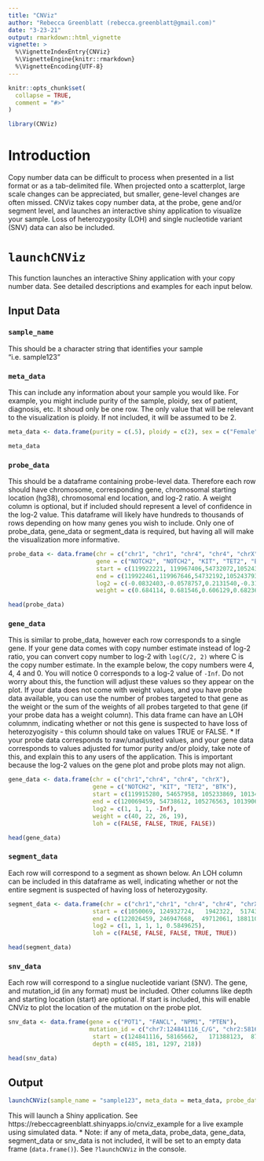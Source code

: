 ```yaml
---
title: "CNViz"
author: "Rebecca Greenblatt (rebecca.greenblatt@gmail.com)"
date: "3-23-21"
output: rmarkdown::html_vignette
vignette: >
  %\VignetteIndexEntry{CNViz}
  %\VignetteEngine{knitr::rmarkdown}
  %\VignetteEncoding{UTF-8}
---
```


```r
knitr::opts_chunk$set(
  collapse = TRUE,
  comment = "#>"
)
```

```r
library(CNViz)
```

# Introduction
Copy number data can be difficult to process when presented in a list format or as a tab-delimited file. When projected onto a scatterplot, large scale changes can be appreciated, but smaller, gene-level changes are often missed. CNViz takes copy number data, at the probe, gene and/or segment level, and launches an interactive shiny application to visualize your sample. Loss of heterozygosity (LOH) and single nucleotide variant (SNV) data can also be included. 

# `launchCNViz`
This function launches an interactive Shiny application with your copy number data. See detailed descriptions and examples for each input below. 

## Input Data
### `sample_name` 
This should be a character string that identifies your sample "i.e. sample123"

### `meta_data`
This can include any information about your sample you would like. For example, you might include purity of the sample, ploidy, sex of patient, diagnosis, etc. It shoud only be one row. The only value that will be relevant to the visualization is ploidy. If not included, it will be assumed to be 2. 
```r
meta_data <- data.frame(purity = c(.5), ploidy = c(2), sex = c("Female"))
```
```r
meta_data
```

### `probe_data`
This should be a dataframe containing probe-level data. Therefore each row should have chromosome, corresponding gene, chromosomal starting location (hg38), chromosomal end location, and log-2 ratio. A weight column is optional, but if included should represent a level of confidence in the log-2 value. This dataframe will likely have hundreds to thousands of rows depending on how many genes you wish to include. Only one of probe_data, gene_data or segment_data is required, but having all will make the visualization more informative. 
```r
probe_data <- data.frame(chr = c("chr1", "chr1", "chr4", "chr4", "chrX"),
                         gene = c("NOTCH2", "NOTCH2", "KIT", "TET2", "BTK"),
                         start = c(119922221, 119967406,54732072,105243553,101360541),
                         end = c(119922461,119967646,54732192,105243793,101360781),
                         log2 = c(-0.0832403,-0.0578757,0.2131540,-0.3189430,-0.7876670),
                         weight = c(0.684114, 0.681546,0.606129,0.682368,0.405772))
```
```r
head(probe_data)
```

### `gene_data`
This is similar to probe_data, however each row corresponds to a single gene. If your gene data comes with copy number estimate instead of log-2 ratio, you can convert copy number to log-2 with `log(C/2, 2)` where C is the copy number estimate. In the example below, the copy numbers were 4, 4, 4 and 0. You will notice 0 corresponds to a log-2 value of `-Inf`. Do not worry about this, the function will adjust these values so they appear on the plot. If your data does not come with weight values, and you have probe data available, you can use the number of probes targeted to that gene as the weight or the sum of the weights of all probes targeted to that gene (if your probe data has a weight column). This data frame can have an LOH columnm, indicating whether or not this gene is suspected to have loss of heterozyogisity - this column should take on values TRUE or FALSE.
* If your probe data corresponds to raw/unadjusted values, and your gene data corresponds to values adjusted for tumor purity and/or ploidy, take note of this, and explain this to any users of the application. This is important because the log-2 values on the gene plot and probe plots may not align.
    
```r
gene_data <- data.frame(chr = c("chr1","chr4", "chr4", "chrX"),
                        gene = c("NOTCH2", "KIT", "TET2", "BTK"),
                        start = c(119915280, 54657958, 105233869, 101349831),
                        end = c(120069459, 54738612, 105276563, 101390603),
                        log2 = c(1, 1, 1, -Inf),
                        weight = c(40, 22, 26, 19),
                        loh = c(FALSE, FALSE, TRUE, FALSE))
```
```r
head(gene_data)
```

### `segment_data`
Each row will correspond to a segment as shown below. An LOH column can be included in this dataframe as well, indicating whether or not the entire segment is suspected of having loss of heterozygosity.
```r
segment_data <- data.frame(chr = c("chr1","chr1", "chr4", "chr4", "chrX"),
                        start = c(1050069, 124932724,   1942322,  51743951,   1198732),
                        end = c(122026459, 246947668,  49712061, 188110779,  37098762),
                        log2 = c(1, 1, 1, 1, 0.5849625),
                        loh = c(FALSE, FALSE, FALSE, TRUE, TRUE))
```
```r
head(segment_data)
```

### `snv_data`
Each row will correspond to a singlue nucleotide variant (SNV). The gene, and mutation_id (in any format) must be included. Other columns like depth and starting location (start) are optional. If start is included, this will enable CNViz to plot the location of the mutation on the probe plot. 
```r
snv_data <- data.frame(gene = c("POT1", "FANCL", "NPM1", "PTEN"),
                       mutation_id = c("chr7:124841116_C/G", "chr2:58165662_T/C", "chr5:171388123_G/T", "chr10:87931197_T/TTTATC"),
                        start = c(124841116, 58165662,   171388123,  87931197),
                        depth = c(485, 181, 1297, 218))
```
```r
head(snv_data)
```

## Output
```r
launchCNViz(sample_name = "sample123", meta_data = meta_data, probe_data = probe_data, gene_data = gene_data, segment_data = segment_data, snv_data = snv_data)
```
This will launch a Shiny application. See https://rebeccagreenblatt.shinyapps.io/cnviz_example for a live example using simulated data. 
* Note: if any of meta_data, probe_data, gene_data, segment_data or snv_data is not included, it will be set to an empty data frame (`data.frame()`). See `?launchCNViz` in the console. 
















